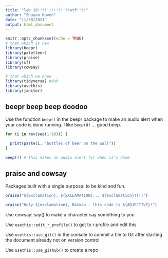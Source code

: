 ```yaml
---
title: "lab 10!!!!!!!!!!!!!!wtf!!!!"
author: "Shayan Kaveh"
date: "11/30/2021"
output: html_document
---
```


```r
knitr::opts_chunk$set(echo = TRUE)
# that which is new
library(beepr)
library(paletteer)
library(praise)
library(sf)
library(cowsay)

# that which we know
library(tidyverse) #duh
library(usethis)
library(janitor)
```

## beepr beep beep doodoo

Use the function `beep()` in the beepr package to make an audio alert when your code is done running. I like `beep(8)` ... good beep.

```r
for (i in rev(seq(1:99))) {
  
  print(paste(i, "bottles of beer on the wall"))
}

beep(4) # this makes an audio alert for when it's done
```

## praise and cowsay

Packages built with a single purpose: to be kind and fun.

```r
praise("${Exclamation}, ${EXCLAMATION}... ${exclamation}!!!!")

praise("Holy ${exclamation}, Batman - this code is ${ADJECTIVE}!")
```

Use cowsay::say() to make a character say something to you

Use `usethis::edit_r_profile()` to get to r profile and edit this

Use `usethis::use_git()` in the console to commit a file to Git after starting the document already not on version control

Use `usethis::use_github()` to create a repo
